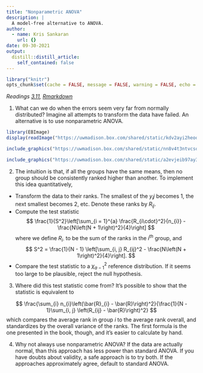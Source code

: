 ```yaml
---
title: "Nonparametric ANOVA"
description: |
  A model-free alternative to ANOVA.
author:
  - name: Kris Sankaran
    url: {}
date: 09-30-2021
output:
  distill::distill_article:
    self_contained: false
---
```


```r
library("knitr")
opts_chunk$set(cache = FALSE, message = FALSE, warning = FALSE, echo = TRUE)
```

_Readings [3.11](), [Rmarkdown]()_

1. What can we do when the errors seem very far from normally distributed?
Imagine all attempts to transform the data have failed. An alternative is to use
nonparametric ANOVA.

```r
library(EBImage)
display(readImage("https://uwmadison.box.com/shared/static/kdv2ayi2heooodf0a0j15swxld4ofll7.png"))
```


```r
include_graphics("https://uwmadison.box.com/shared/static/nn8v4t3ntvcsowvuy91b5lvoajju3ekf.png")
```


```r
include_graphics("https://uwmadison.box.com/shared/static/a2evjeib97ay362iue2vhkxk18gbh7l4.png")
```

2. The intuition is that, if all the groups have the same means, then no group
should be consistently ranked higher than another. To implement this idea
quantitatively,
  * Transform the data to their ranks. The smallest of the $y_ij$ becomes 1, the
next smallest becomes 2, etc. Denote these ranks by $R_{ij}$. 
  * Compute the test statistic
$$
\frac{1}{S^2}\left[\sum_{i = 1}^{a} \frac{R_{i\cdot}^2}{n_{i}} - \frac{N\left(N + 1\right)^2}{4}\right]
$$
  where we define $R_{i\cdot}$ to be the sum of the ranks in the $i^{th}$ group,
and
$$
S^2 = \frac{1}{N - 1} \left[\sum_{i, j} R_{ij}^2 - \frac{N\left(N + 1\right)^2}{4}\right].
$$
  * Compare the test statistic to a $\chi^2_{a -1}$ reference distribution. If
  it seems too large to be plausible, reject the null hypothesis.

3. Where did this test statistic come from? It’s possible to show that the statistic is equivalent to

$$
\frac{\sum_{i} n_{i}\left(\bar{R}_{i} - \bar{R}\right)^2}{\frac{1}{N - 1}\sum_{i, j} \left(R_{ij} - \bar{R}\right)^2}
$$
which compares the average rank in group $i$ to the average rank overall, and
standardizes by the overall variance of the ranks. The first formula is the one
presented in the book, though, and it’s easier to calculate by hand.

4. Why not always use nonparametric ANOVA? If the data are actually normal, than
this approach has less power than standard ANOVA. If you have doubts about
validity, a safe approach is to try both. If the approaches approximately agree,
default to standard ANOVA.
